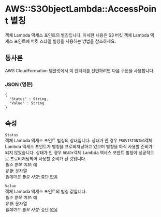 # AWS::S3ObjectLambda::AccessPoint 별칭

객체 Lambda 액세스 포인트의 별칭입니다. 자세한 내용은 S3 버킷 객체 Lambda 액세스 포인트에 버킷 스타일 별칭을 사용하는 방법을 참조하세요.

## 통사론

AWS CloudFormation 템플릿에서 이 엔터티를 선언하려면 다음 구문을 사용합니다.

### JSON (영문)

```
{
  "Status" : String,
  "Value" : String
}
```

## 속성

`Status`  
객체 Lambda 액세스 포인트 별칭의 상태입니다. 상태가 인 경우 `PROVISIONING`객체 Lambda 액세스 포인트가 별칭을 프로비저닝하고 있으며 별칭을 아직 사용할 준비가 되지 않았습니다. 상태가 인 경우 `READY`객체 Lambda 액세스 포인트 별칭이 성공적으로 프로비저닝되어 사용할 준비가 된 것입니다.  
_필수 항목 여부_: 예  
_유형_: 문자열  
_업데이트 필요 사항_: 중단 없음

`Value`  
객체 Lambda 액세스 포인트의 별칭 값입니다.  
_필수 항목 여부_: 예  
_유형_: 문자열  
_업데이트 필요 사항_: 중단 없음
